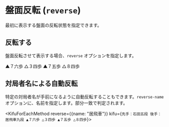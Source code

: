 
# 盤面反転 (`reverse`)

最初に表示する盤面の反転状態を指定できます。

## 反転する

盤面反転させて表示する場合、`reverse` オプションを指定します。

<KifuForEachMethod reverse={true}>
  ▲７六歩 △３四歩 ▲７五歩 △８四歩
</KifuForEachMethod>

## 対局者名による自動反転

特定の対局者名が手前になるように自動反転することもできます。`reverse-name` オプションに、名前を指定します。部分一致で判定されます。

<KifuForEachMethod reverse={{name: "居飛車"}} kifu={`
先手：石田五段
後手：居飛車九段
▲７六歩 △３四歩 ▲７五歩 △８四歩
`}>
</KifuForEachMethod>
